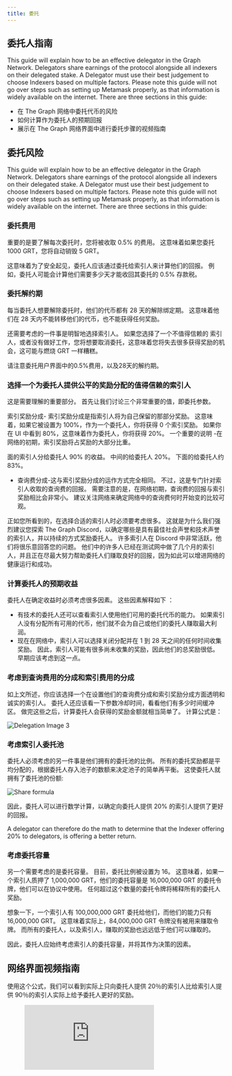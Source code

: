 ```yaml
---
title: 委托
---
```


## 委托人指南

This guide will explain how to be an effective delegator in the Graph Network. Delegators share earnings of the protocol alongside all indexers on their delegated stake. A Delegator must use their best judgement to choose Indexers based on multiple factors. Please note this guide will not go over steps such as setting up Metamask properly, as that information is widely available on the internet. There are three sections in this guide:

- 在 The Graph 网络中委托代币的风险
- 如何计算作为委托人的预期回报
- 展示在 The Graph 网络界面中进行委托步骤的视频指南

## 委托风险

This guide will explain how to be an effective delegator in the Graph Network. Delegators share earnings of the protocol alongside all indexers on their delegated stake. A Delegator must use their best judgement to choose Indexers based on multiple factors. Please note this guide will not go over steps such as setting up Metamask properly, as that information is widely available on the internet. There are three sections in this guide:

### 委托费用

重要的是要了解每次委托时，您将被收取 0.5% 的费用。 这意味着如果您委托 1000 GRT，您将自动销毁 5 GRT。

这意味着为了安全起见，委托人应该通过委托给索引人来计算他们的回报。 例如，委托人可能会计算他们需要多少天才能收回其委托的 0.5% 存款税。

### 委托解约期

每当委托人想要解除委托时，他们的代币都有 28 天的解除绑定期。 这意味着他们在 28 天内不能转移他们的代币，也不能获得任何奖励。

还需要考虑的一件事是明智地选择索引人。 如果您选择了一个不值得信赖的 索引人，或者没有做好工作，您将想要取消委托，这意味着您将失去很多获得奖励的机会，这可能与燃烧 GRT 一样糟糕。

<div sx={{ mx: 'auto', maxWidth: '400px' }}>请注意委托用户界面中的0.5%费用，以及28天的解约期。</div>

### 选择一个为委托人提供公平的奖励分配的值得信赖的索引人

这是需要理解的重要部分。 首先让我们讨论三个非常重要的值，即委托参数。

索引奖励分成- 索引奖励分成是指索引人将为自己保留的那部分奖励。 这意味着，如果它被设置为 100%，作为一个委托人，你将获得 0 个索引奖励。 如果你在 UI 中看到 80%，这意味着作为委托人，你将获得 20%。 一个重要的说明 -在网络的初期，索引奖励将占奖励的大部分比重。

<div sx={{ mx: 'auto', maxWidth: '700px' }}>
  面的索引人分给委托人 90% 的收益。 中间的给委托人 20%。 下面的给委托人约 83%。
</div>

- 查询费分成-这与索引奖励分成的运作方式完全相同。 不过，这是专门针对索引人收取的查询费的回报。 需要注意的是，在网络初期，查询费的回报与索引奖励相比会非常小。 建议关注网络来确定网络中的查询费何时开始变的比较可观。

正如您所看到的，在选择合适的索引人时必须要考虑很多。 这就是为什么我们强烈建议您探索 The Graph Discord，以确定哪些是具有最佳社会声誉和技术声誉的索引人，并以持续的方式奖励委托人。 许多索引人在 Discord 中非常活跃，他们将很乐意回答您的问题。 他们中的许多人已经在测试网中做了几个月的索引人，并且正在尽最大努力帮助委托人们赚取良好的回报，因为如此可以增进网络的健康运行和成功。

### 计算委托人的预期收益

委托人在确定收益时必须考虑很多因素。 这些因素解释如下 ：

- 有技术的委托人还可以查看索引人使用他们可用的委托代币的能力。 如果索引人没有分配所有可用的代币，他们就不会为自己或他们的委托人赚取最大利润。
- 现在在网络中，索引人可以选择关闭分配并在 1 到 28 天之间的任何时间收集奖励。 因此，索引人可能有很多尚未收集的奖励，因此他们的总奖励很低。 早期应该考虑到这一点。

### 考虑到查询费用的分成和索引费用的分成

如上文所述，你应该选择一个在设置他们的查询费分成和索引奖励分成方面透明和诚实的索引人。 委托人还应该看一下参数冷却时间，看看他们有多少时间缓冲区。 做完这些之后，计算委托人会获得的奖励金额就相当简单了。 计算公式是：

![Delegation Image 3](/img/Delegation-Reward-Formula.png)

### 考虑索引人委托池

委托人必须考虑的另一件事是他们拥有的委托池的比例。 所有的委托奖励都是平均分配的，根据委托人存入池子的数额来决定池子的简单再平衡。 这使委托人就拥有了委托池的份额:

![Share formula](/img/Share-Forumla.png)

因此，委托人可以进行数学计算，以确定向委托人提供 20% 的索引人提供了更好的回报。

A delegator can therefore do the math to determine that the Indexer offering 20% to delegators, is offering a better return.

### 考虑委托容量

另一个需要考虑的是委托容量。 目前，委托比例被设置为 16。 这意味着，如果一个索引人质押了 1,000,000 GRT，他们的委托容量是 16,000,000 GRT 的委托令牌，他们可以在协议中使用。 任何超过这个数量的委托令牌将稀释所有的委托人奖励。

想象一下，一个索引人有 100,000,000 GRT 委托给他们，而他们的能力只有 16,000,000 GRT。 这意味着实际上，84,000,000 GRT 令牌没有被用来赚取令牌。 而所有的委托人，以及索引人，赚取的奖励也远远低于他们可以赚取的。

因此，委托人应始终考虑索引人的委托容量，并将其作为决策的因素。

## 网络界面视频指南

使用这个公式，我们可以看到实际上只向委托人提供 20％的索引人比给索引人提供 90％的索引人实际上给予委托人更好的奖励。

<figure className="video-container">
  <iframe className="video-iframe" src="https://www.youtube.com/embed/2G7S2gdURdc" frameBorder="0" allowFullScreen />
</figure>
